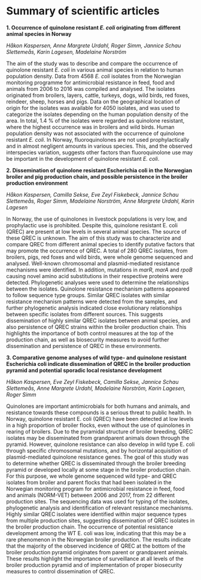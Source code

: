 # Summary of scientific articles

**1. Occurrence of quinolone resistant _E. coli_ originating from different animal species in Norway**

_Håkon Kaspersen, Anne Margrete Urdahl, Roger Simm, Jannice Schau Slettemeås, Karin Lagesen, Madelaine Norström_

The aim of the study was to describe and compare the occurrence of quinolone resistant _E. coli_ in various animal species in relation to human population density. Data from 4568 _E. coli_ isolates from the Norwegian monitoring programme for antimicrobial resistance in feed, food and animals from 2006 to 2016 was compiled and analysed. The isolates originated from broilers, layers, cattle, turkeys, dogs, wild birds, red foxes, reindeer, sheep, horses and pigs. Data on the geographical location of origin for the isolates was available for 4050 isolates, and was used to categorize the isolates depending on the human population density of the area. In total, 1.4 % of the isolates were regarded as quinolone resistant, where the highest occurrence was in broilers and wild birds. Human population density was not associated with the occurrence of quinolone resistant _E. coli_. In Norway, fluoroquinolones are not used prophylactically and in almost negligent amounts in various species. This, and the observed interspecies variation, suggests other factors than fluoroquinolone use may be important in the development of quinolone resistant _E. coli_.

**2. Dissemination of quinolone resistant Escherichia coli in the Norwegian broiler and pig production chain, and possible persistence in the broiler production environment**

_Håkon Kaspersen, Camilla Sekse, Eve Zeyl Fiskebeck, Jannice Schau Slettemeås, Roger Simm, Madelaine Norström, Anne Margrete Urdahl, Karin Lagesen_

In Norway, the use of quinolones in livestock populations is very low, and prophylactic use is prohibited. Despite this, quinolone resistant E. coli (QREC) are present at low levels in several animal species. The source of these QREC is unknown. The aim of this study was to characterize and compare QREC from different animal species to identify putative factors that may promote the occurrence of QREC. A total of 280 QREC isolates, from broilers, pigs, red foxes and wild birds, were whole genome sequenced and analysed. Well-known chromosomal and plasmid-mediated resistance mechanisms were identified. In addition, mutations in _marR_, _marA_ and _rpoB_ causing novel amino acid substitutions in their respective proteins were detected.  Phylogenetic analyses were used to determine the relationships between the isolates. Quinolone resistance mechanism patterns appeared to follow sequence type groups. Similar QREC isolates with similar resistance mechanism patterns were detected from the samples, and further phylogenetic analysis indicated close evolutionary relationships between specific isolates from different sources. This suggests dissemination of highly similar QREC isolates between animal species, and also persistence of QREC strains within the broiler production chain. This highlights the importance of both control measures at the top of the production chain, as well as biosecurity measures to avoid further dissemination and persistence of QREC in these environments. 

**3. Comparative genome analyses of wild type- and quinolone resistant Escherichia coli indicate dissemination of QREC in the broiler production pyramid and potential sporadic local resistance development**

_Håkon Kaspersen, Eve Zeyl Fiskebeck, Camilla Sekse, Jannice Schau Slettemeås, Anne Margrete Urdahl, Madelaine Norström, Karin Lagesen, Roger Simm_

Quinolones are important antimicrobials for both humans and animals, and resistance towards these compounds is a serious threat to public health. In Norway, quinolone resistant E. coli (QREC) have been detected at low levels in a high proportion of broiler flocks, even without the use of quinolones in rearing of broilers. Due to the pyramidal structure of broiler breeding, QREC isolates may be disseminated from grandparent animals down through the pyramid. However, quinolone resistance can also develop in wild type E. coli through specific chromosomal mutations, and by horizontal acquisition of plasmid-mediated quinolone resistance genes. The goal of this study was to determine whether QREC is disseminated through the broiler breeding pyramid or developed locally at some stage in the broiler production chain. For this purpose, we whole genome sequenced wild type- and QREC isolates from broiler and parent flocks that had been isolated in the Norwegian monitoring program for antimicrobial resistance in feed, food and animals (NORM-VET) between 2006 and 2017, from 22 different production sites. The sequencing data was used for typing of the isolates, phylogenetic analysis and identification of relevant resistance mechanisms. Highly similar QREC isolates were identified within major sequence types from multiple production sites, suggesting dissemination of QREC isolates in the broiler production chain. The occurrence of potential resistance development among the WT E. coli was low, indicating that this may be a rare phenomenon in the Norwegian broiler production. The results indicate that the majority of the observed incidence of QREC at the bottom of the broiler production pyramid originates from parent or grandparent animals. These results highlight the importance of surveillance at all levels of the broiler production pyramid and of implementation of proper biosecurity measures to control dissemination of QREC. 